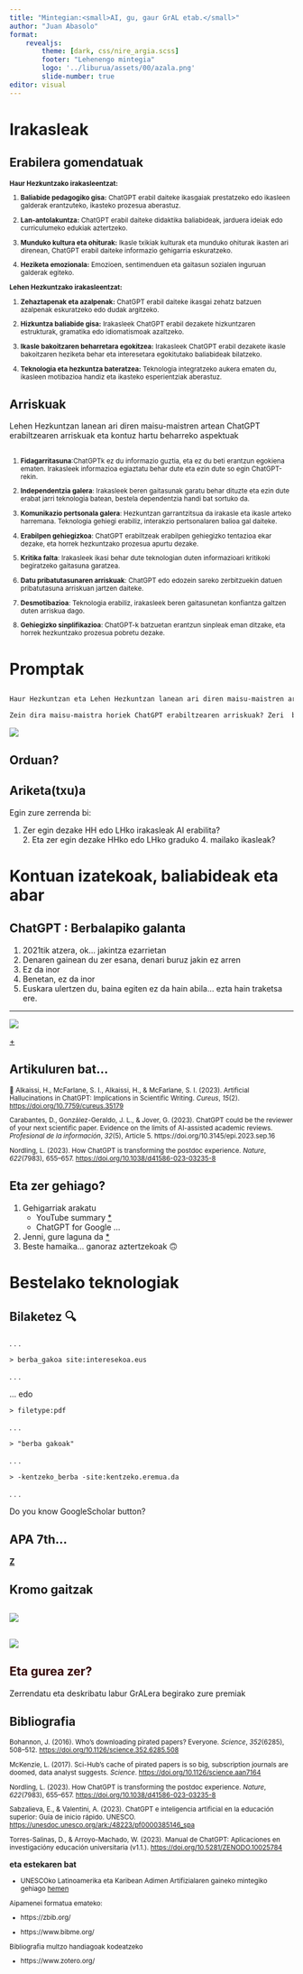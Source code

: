 ```yaml
---
title: "Mintegian:<small>AI, gu, gaur GrAL etab.</small>"
author: "Juan Abasolo"
format: 
    revealjs: 
        theme: [dark, css/nire_argia.scss]
        footer: "Lehenengo mintegia"
        logo: '../liburua/assets/00/azala.png'
        slide-number: true
editor: visual
---
```


# Irakasleak

## Erabilera gomendatuak {.scrollable}

<small>

**Haur Hezkuntzako irakasleentzat:**

1.  **Baliabide pedagogiko gisa:** [ChatGPT erabil daiteke ikasgaiak prestatzeko edo ikasleen galderak erantzuteko, ikasteko prozesua aberastuz]{.fragment}.

2.  **Lan-antolakuntza:** [ChatGPT erabil daiteke didaktika baliabideak, jarduera ideiak edo curriculumeko edukiak aztertzeko]{.fragment}.

3.  **Munduko kultura eta ohiturak:** [Ikasle txikiak kulturak eta munduko ohiturak ikasten ari direnean, ChatGPT erabil daiteke informazio gehigarria eskuratzeko]{.fragment}.

4.  **Heziketa emozionala:** [Emozioen, sentimenduen eta gaitasun sozialen inguruan galderak egiteko]{.fragment}.

**Lehen Hezkuntzako irakasleentzat:**

1.  **Zehaztapenak eta azalpenak:** [ChatGPT erabil daiteke ikasgai zehatz batzuen azalpenak eskuratzeko edo dudak argitzeko]{.fragment}.

2.  **Hizkuntza baliabide gisa:** [Irakasleek ChatGPT erabil dezakete hizkuntzaren estrukturak, gramatika edo idiomatismoak azaltzeko]{.fragment}.

3.  **Ikasle bakoitzaren beharretara egokitzea:** [Irakasleek ChatGPT erabil dezakete ikasle bakoitzaren heziketa behar eta interesetara egokitutako baliabideak bilatzeko]{.fragment}.

4.  **Teknologia eta hezkuntza bateratzea:** [Teknologia integratzeko aukera ematen du, ikasleen motibazioa handiz eta ikasteko esperientziak aberastuz]{.fragment}.

</small>

## Arriskuak {.scrollable}

::: fragment
Lehen Hezkuntzan lanean ari diren maisu-maistren artean ChatGPT erabiltzearen arriskuak eta kontuz hartu beharreko aspektuak
:::

##  {.scrollable}

<small>

1.  **Fidagarritasuna**:[ChatGPTk ez du informazio guztia, eta ez du beti erantzun egokiena ematen. Irakasleek informazioa egiaztatu behar dute eta ezin dute so egin ChatGPT-rekin]{.fragment}.

2.  **Independentzia galera**: [Irakasleek beren gaitasunak garatu behar dituzte eta ezin dute erabat jarri teknologia batean, bestela dependentzia handi bat sortuko da]{.fragment}.

3.  **Komunikazio pertsonala galera**: [Hezkuntzan garrantzitsua da irakasle eta ikasle arteko harremana. Teknologia gehiegi erabiliz, interakzio pertsonalaren balioa gal daiteke]{.fragment}.

4.  **Erabilpen gehiegizkoa**: [ChatGPT erabiltzeak erabilpen gehiegizko tentazioa ekar dezake, eta horrek hezkuntzako prozesua apurtu dezake]{.fragment}.

5.  **Kritika falta**: [Irakasleek ikasi behar dute teknologian duten informazioari kritikoki begiratzeko gaitasuna garatzea]{.fragment}.

6.  **Datu pribatutasunaren arriskuak**: [ChatGPT edo edozein sareko zerbitzuekin datuen pribatutasuna arriskuan jartzen daiteke]{.fragment}.

7.  **Desmotibazioa**: [Teknologia erabiliz, irakasleek beren gaitasunetan konfiantza galtzen duten arriskua dago]{.fragment}.

8.  **Gehiegizko sinplifikazioa**: [ChatGPT-k batzuetan erantzun sinpleak eman ditzake, eta horrek hezkuntzako prozesua pobretu dezake]{.fragment}.

</small>

# Promptak

##  {background-color="#444654"}

``` txt
Haur Hezkuntzan eta Lehen Hezkuntzan lanean ari diren maisu-maistren artean ChatGPT asko, gehiegi agian, hasi da erabiltzen; besteak beste produktibitatea igotzeko eta denboraren kudeaketan laguntzen dielako.

Zein dira maisu-maistra horiek ChatGPT erabiltzearen arriskuak? Zeri  begiratu behar zaio kontu handiagoz?
```

![](irudiak/mintegia_01/CGPT03.png){fig-align="center"}

## Orduan?

::: callout-warning
## Ariketa(txu)a {background-color="darkred"}

Egin zure zerrenda bi:

1.  Zer egin dezake HH edo LHko irakasleak AI erabilita?\
    [2. Eta zer egin dezake HHko edo LHko graduko 4. mailako ikasleak?]{.fragment}
:::

# Kontuan izatekoak, baliabideak eta abar

## ChatGPT : Berbalapiko galanta

::: incremental
1.  2021tik atzera, ok... jakintza ezarrietan
2.  Denaren gainean du zer esana, denari buruz jakin ez arren
3.  Ez da inor
4.  Benetan, [ez da inor]{.fragment}
5.  Euskara ulertzen du, baina egiten ez da hain abila... ezta hain traketsa ere.
:::

------------------------------------------------------------------------

![](irudiak/mintegia_01/When_use_ChatGPT.jpeg){fig-align="center"}

[+](https://unesdoc.unesco.org/ark:/48223/pf0000385146_spa)

## Artikuluren bat...

<small>

🤪 Alkaissi, H., McFarlane, S. I., Alkaissi, H., & McFarlane, S. I. (2023). Artificial Hallucinations in ChatGPT: Implications in Scientific Writing. *Cureus*, *15*(2). <https://doi.org/10.7759/cureus.35179>

Carabantes, D., González-Geraldo, J. L., & Jover, G. (2023). ChatGPT could be the reviewer of your next scientific paper. Evidence on the limits of AI-assisted academic reviews. *Profesional de la información*, *32*(5), Article 5. https://doi.org/10.3145/epi.2023.sep.16

Nordling, L. (2023). How ChatGPT is transforming the postdoc experience. *Nature*, *622*(7983), 655--657. <https://doi.org/10.1038/d41586-023-03235-8>

</small>

## Eta zer gehiago?

::: incremental
1.  Gehigarriak arakatu
    -   YouTube summary [\*](https://addons.mozilla.org/eu/firefox/addon/glarity-youtube-summary/)
    -   ChatGPT for Google ...
2.  Jenni, gure laguna da [\*](https://www.chatpdf.com/)
3.  Beste hamaika... ganoraz aztertzekoak 🙃
:::

# Bestelako teknologiak

## Bilaketez 🔍

. . .

`> berba_gakoa site:interesekoa.eus`

. . .

... edo

`> filetype:pdf`

. . .

`> "berba gakoak"`

. . .

`> -kentzeko_berba -site:kentzeko.eremua.da`

. . .

Do you know GoogleScholar [button]{.fragment}?

## APA 7th...

[[**Z**](https://zbib.org/)]{style="color: #800"}

## Kromo gaitzak

##  {background-color="#ffffff"}

[![](https://www.enriquedans.com/wp-content/uploads/2021/01/Sci-Hub-768x488.jpg){fig-alt="artikuluak-eta..."}](https://doi.org/10.1126/science.352.6285.508)

##  {background-color="#000"}

![](https://upload.wikimedia.org/wikipedia/commons/8/85/Library_Genesis_Logo.png){fig-align="center"}

##  {background-color="darkred"}

::: callout-warning
## [Eta gurea zer?]{style="color: #300"}

Zerrendatu eta deskribatu labur GrALera begirako zure premiak
:::

## Bibliografia

<small>

Bohannon, J. (2016). Who's downloading pirated papers? Everyone. *Science*, *352*(6285), 508--512. <https://doi.org/10.1126/science.352.6285.508>

McKenzie, L. (2017). Sci-Hub's cache of pirated papers is so big, subscription journals are doomed, data analyst suggests. *Science*. <https://doi.org/10.1126/science.aan7164>

Nordling, L. (2023). How ChatGPT is transforming the postdoc experience. *Nature*, *622*(7983), 655--657. <https://doi.org/10.1038/d41586-023-03235-8>

Sabzalieva, E., & Valentini, A. (2023). ChatGPT e inteligencia artificial en la educación superior: Guía de inicio rápido. UNESCO. <https://unesdoc.unesco.org/ark:/48223/pf0000385146_spa>

Torres-Salinas, D., & Arroyo-Machado, W. (2023). Manual de ChatGPT: Aplicaciones en investigacióny educación universitaria (v1.1.). <https://doi.org/10.5281/ZENODO.10025784>

</small>

**eta estekaren bat**

<small>

-   UNESCOko Latinoamerika eta Karibean Adimen Artifizialaren gaineko mintegiko gehiago [hemen](https://www.iesalc.unesco.org/2023/04/14/chatgpt-e-inteligencia-artificial-en-la-educacion-superior-guia-de-inicio-rapido/ "ChatGPT, inteligencia artificial y educación superior: ¿Qué deben saber las instituciones de educación superior?")

Aipamenei formatua emateko:

-   https://zbib.org/

-   https://www.bibme.org/

Bibliografia multzo handiagoak kodeatzeko

-   https://www.zotero.org/

</small>
